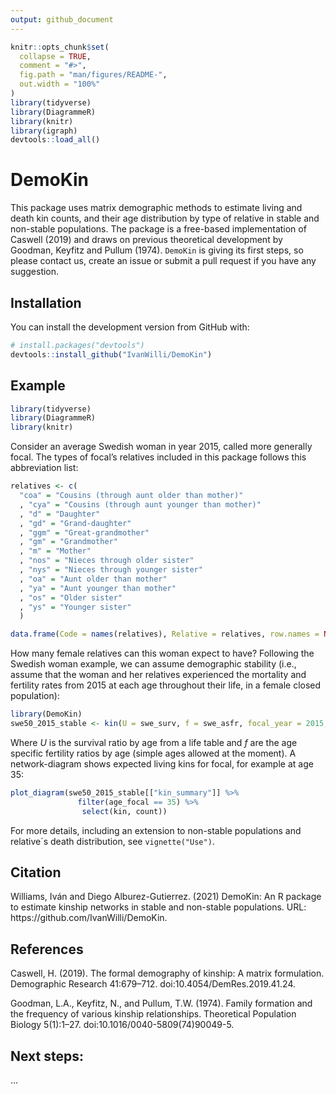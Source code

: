 ```yaml
---
output: github_document
---
```


<!-- README.md is generated from README.Rmd. Please edit that file -->

```r
knitr::opts_chunk$set(
  collapse = TRUE,
  comment = "#>",
  fig.path = "man/figures/README-",
  out.width = "100%"
)
library(tidyverse)
library(DiagrammeR)
library(knitr)
library(igraph)
devtools::load_all()
```

# DemoKin

This package uses matrix demographic methods to estimate living and death kin counts, and their age distribution by type of relative in stable and non-stable populations.
The package is a free-based implementation of Caswell (2019) and draws on previous theoretical development by Goodman, Keyfitz and Pullum (1974).
`DemoKin` is giving its first steps, so please contact us, create an issue or submit a pull request if you have any suggestion.

## Installation

You can install the development version from GitHub with:

``` r
# install.packages("devtools")
devtools::install_github("IvanWilli/DemoKin")
```

## Example

``` r
library(tidyverse)
library(DiagrammeR)
library(knitr)
```


Consider an average Swedish woman in year 2015, called more generally focal. The types of focal's relatives included in this package follows this abbreviation list:

```r

relatives <- c(
  "coa" = "Cousins (through aunt older than mother)"
  , "cya" = "Cousins (through aunt younger than mother)"
  , "d" = "Daughter"
  , "gd" = "Grand-daughter"
  , "ggm" = "Great-grandmother"
  , "gm" = "Grandmother"
  , "m" = "Mother"
  , "nos" = "Nieces through older sister"
  , "nys" = "Nieces through younger sister"
  , "oa" = "Aunt older than mother"
  , "ya" = "Aunt younger than mother"
  , "os" = "Older sister"
  , "ys" = "Younger sister"
  )

data.frame(Code = names(relatives), Relative = relatives, row.names = NULL) %>% kable()

```

How many female relatives can this woman expect to have?
Following the Swedish woman example, we can assume demographic stability (i.e., assume that the woman and her relatives experienced the mortality and fertility rates from 2015 at each age throughout their life, in a female closed population):

```r
library(DemoKin)
swe50_2015_stable <- kin(U = swe_surv, f = swe_asfr, focal_year = 2015, stable = TRUE)
```

Where *U* is the survival ratio by age from a life table and *f* are the age specific fertility ratios by age (simple ages allowed at the moment). A network-diagram shows expected living kins for focal, for example at age 35:

```r
plot_diagram(swe50_2015_stable[["kin_summary"]] %>% 
               filter(age_focal == 35) %>% 
                select(kin, count))
```

For more details, including an extension to non-stable populations and relative´s death distribution, see `vignette("Use")`.

## Citation

Williams, Iván and Diego Alburez-Gutierrez. (2021) DemoKin: An R package to estimate kinship networks in stable and non-stable populations. URL: https://github.com/IvanWilli/DemoKin.

## References

Caswell, H. (2019). The formal demography of kinship: A matrix formulation. Demographic Research 41:679–712. doi:10.4054/DemRes.2019.41.24.

Goodman, L.A., Keyfitz, N., and Pullum, T.W. (1974). Family formation and the frequency of various kinship relationships. Theoretical Population Biology 5(1):1–27. doi:10.1016/0040-5809(74)90049-5.

## Next steps:

...
